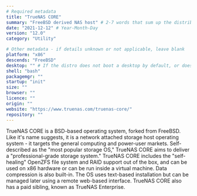 ```yaml
---
# Required metadata
title: "TrueNAS CORE"
summary: "FreeBSD derived NAS host" # 2-7 words that sum up the distribution
date: "2021-12-12" # Year-Month-Day
version: "12.0"
category: "Utility"

# Other metadata - if details unknown or not applicable, leave blank
platform: "x86"
descends: "FreeBSD"
desktop: "" # If the distro does not boot a desktop by default, or doesn't ship one, leave 'desktop' blank
shell: "bash"
packagemgr: ""
startup: "init"
size: ""
browser: ""
licence: ""
origin: ""
website: "https://www.truenas.com/truenas-core/"
repository: ""
---
```


TrueNAS CORE is a BSD-based operating system, forked from FreeBSD. Like it's name suggests, it is a network attached storage host operating system - it targets the general computing and power-user markets. Self-described as the "most popular storage OS," TrueNAS CORE aims to deliver a "professional-grade storage system." TrueNAS CORE includes the "self-healing" OpenZFS file system and RAID support out of the box, and can be used on x86 hardware or can be run inside a virtual machine. Data compression is also built-in. The OS uses text-based installation but can be managed later using a remote web-based interface. TrueNAS CORE also has a paid sibling, known as TrueNAS Enterprise.
